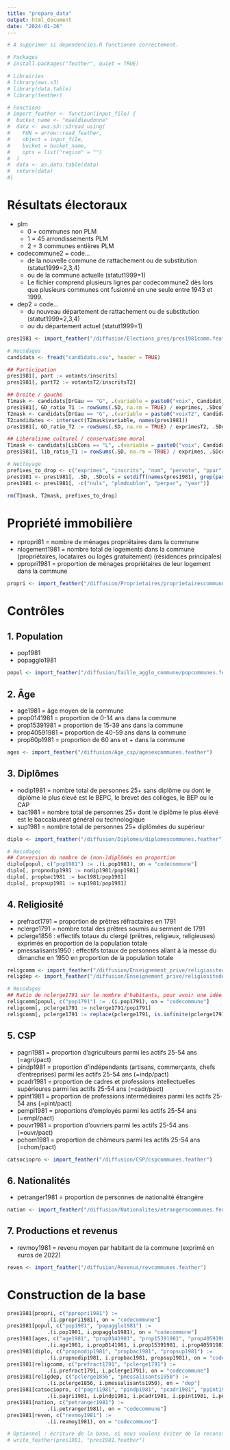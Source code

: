 ```yaml
---
title: "prepare_data"
output: html_document
date: "2024-01-26"
---
```


```r
# A supprimer si dependencies.R fonctionne correctement.

# Packages
# install.packages("feather", quiet = TRUE)

# Librairies
# library(aws.s3)
# library(data.table)
# library(feather)

# Fonctions
# import_feather <- function(input_file) {
#  bucket_name <- "maeldieudonne"
#  data <- aws.s3::s3read_using(
#    FUN = arrow::read_feather,
#    object = input_file,
#    bucket = bucket_name,
#    opts = list("region" = "")
#  )  
#  data <- as.data.table(data)
#  return(data)
#}
```

# Résultats électoraux

-   plm
    -   0 = communes non PLM
    -   1 = 45 arrondissements PLM
    -   2 = 3 communes entières PLM
-   codecommune2 = code...
    -   de la nouvelle commune de rattachement ou de substitution (statut1999=2,3,4)
    -   ou de la commune actuelle (statut1999=1)
    -   Le fichier comprend plusieurs lignes par codecommune2 dès lors que plusieurs communes ont fusionné en une seule entre 1943 et 1999.
-   dep2 = code...
    -   du nouveau département de rattachement ou de substitution (statut1999=2,3,4)
    -   ou du département actuel (statut1999=1)

```r
pres1981 <- import_feather("/diffusion/Elections_pres/pres1981comm.feather")

# Recodages
candidats <- fread("candidats.csv", header = TRUE)

## Participation
pres1981[, part := votants/inscrits]
pres1981[, partT2 := votantsT2/inscritsT2]

## Droite / gauche
T1mask <- candidats[DrGau == "G", .(variable = paste0("voix", Candidat))]
pres1981[, GD_ratio_T1 := rowSums(.SD, na.rm = TRUE) / exprimes, .SDcols = T1mask$variable]
T2mask <- candidats[DrGau == "G", .(variable = paste0("voixT2", Candidat))]
T2candidates <- intersect(T2mask$variable, names(pres1981))
pres1981[, GD_ratio_T2 := rowSums(.SD, na.rm = TRUE) / exprimesT2, .SDcols = T2candidates]

## Libéralisme culturel / conservatisme moral
T1mask <- candidats[LibCons == "L", .(variable = paste0("voix", Candidat))]
pres1981[, lib_ratio_T1 := rowSums(.SD, na.rm = TRUE) / exprimes, .SDcols = T1mask$variable]

# Nettoyage
prefixes_to_drop <- c("exprimes", "inscrits", "nom", "pervote", "ppar", "pvoix", "pvote", "voix", "vot")
pres1981 <- pres1981[, .SD, .SDcols = setdiff(names(pres1981), grep(paste0("^", paste(prefixes_to_drop, collapse = "|")), names(pres1981), value = TRUE))]
pres1981 <- pres1981[, -c("nuls", "plmdoublon", "perpar", "year")]

rm(T1mask, T2mask, prefixes_to_drop)
```

# Propriété immobilière

-   npropri81 = nombre de ménages propriétaires dans la commune
-   nlogement1981 = nombre total de logements dans la commune (propriétaires, locataires ou logés gratuitement) (résidences principales)
-   ppropri1981 = proportion de ménages propriétaires de leur logement dans la commune

```r
propri <- import_feather("/diffusion/Proprietaires/proprietairescommunes.feather")
```

# Contrôles

## 1. Population

-   pop1981
-   popagglo1981

```r
popul <- import_feather("/diffusion/Taille_agglo_commune/popcommunes.feather")
```

## 2. Âge

-   age1981 = âge moyen de la commune
-   prop0141981 = proportion de 0-14 ans dans la commune
-   prop15391981 = proportion de 15-39 ans dans la commune
-   prop40591981 = proportion de 40-59 ans dans la commune
-   prop60p1981 = proportion de 60 ans et + dans la commune

```r
ages <- import_feather("/diffusion/Age_csp/agesexcommunes.feather")
```

## 3. Diplômes

-   nodip1981 = nombre total de personnes 25+ sans diplôme ou dont le diplôme le plus élevé est le BEPC, le brevet des collèges, le BEP ou le CAP
-   bac1981 = nombre total de personnes 25+ dont le diplôme le plus élevé est le baccalauréat général ou technologique
-   sup1981 = nombre total de personnes 25+ diplômées du supérieur

```r
diplo <- import_feather("/diffusion/Diplomes/diplomescommunes.feather")

# Recodages
## Conversion du nombre de (non-)diplômés en proportion
diplo[popul, c("pop1981") := .(i.pop1981), on = "codecommune"]
diplo[, propnodip1981 := nodip1981/pop1981]
diplo[, propbac1981 := bac1981/pop1981]
diplo[, propsup1981 := sup1981/pop1981]
```

## 4. Religiosité

-   prefract1791 = proportion de prêtres réfractaires en 1791
-   nclerge1791 = nombre total des prêtres soumis au serment de 1791
-   pclerge1856 : effectifs totaux du clergé (prêtres, religieux, religieuses) exprimés en proportion de la population totale
-   pmessalisants1950 : effectifs totaux de personnes allant à la messe du dimanche en 1950 en proportion de la population totale

```r
religcomm <- import_feather("/diffusion/Enseignement_prive/religiositecommunes.feather")
religdep <- import_feather("/diffusion/Enseignement_prive/religiositedepartements.feather")

# Recodages
## Ratio de nclerge1791 sur le nombre d'habitants, pour avoir une idée de la présence des institutions religieuses dans la commune.
religcomm[popul, c("pop1791") := .(i.pop1791), on = "codecommune"]
religcomm[, pclerge1791 := nclerge1791/pop1791]
religcomm[, pclerge1791 := replace(pclerge1791, is.infinite(pclerge1791), NaN)]
```

## 5. CSP

-   pagri1981 = proportion d'agriculteurs parmi les actifs 25-54 ans (=agri/pact)
-   pindp1981 = proportion d'indépendants (artisans, commerçants, chefs d'entreprises) parmi les actifs 25-54 ans (=indp/pact)
-   pcadr1981 = proportion de cadres et professions intellectuelles supérieures parmi les actifs 25-54 ans (=cadr/pact)
-   ppint1981 = proportion de professions intermédiaires parmi les actifs 25-54 ans (=pint/pact)
-   pempl1981 = proportions d'employés parmi les actifs 25-54 ans (=empl/pact)
-   pouvr1981 = proportion d'ouvriers parmi les actifs 25-54 ans (=ouvr/pact)
-   pchom1981 = proportion de chômeurs parmi les actifs 25-54 ans (=chom/pact)

```r
catsociopro <- import_feather("/diffusion/CSP/cspcommunes.feather")
```

## 6. Nationalités

-   petranger1981 = proportion de personnes de nationalité étrangère

```r
nation <- import_feather("/diffusion/Nationalites/etrangerscommunes.feather")
```

## 7. Productions et revenus

-   revmoy1981 = revenu moyen par habitant de la commune (exprimé en euros de 2022)

```r
reven <- import_feather("/diffusion/Revenus/revcommunes.feather")
```

# Construction de la base

```r
pres1981[propri, c("ppropri1981") :=
             .(i.ppropri1981), on = "codecommune"]
pres1981[popul, c("pop1981", "popagglo1981") :=
             .(i.pop1981, i.popagglo1981), on = "codecommune"]
pres1981[ages, c("age1981", "prop0141981", "prop15391981", "prop40591981", "prop60p1981") :=
             .(i.age1981, i.prop0141981, i.prop15391981, i.prop40591981, i.prop60p1981), on = "codecommune"]
pres1981[diplo, c("propnodip1981", "propbac1981", "propsup1981") :=
             .(i.propnodip1981, i.propbac1981, propsup1981), on = "codecommune"]
pres1981[religcomm, c("prefract1791", "pclerge1791") :=
             .(i.prefract1791, i.pclerge1791), on = "codecommune"]
pres1981[religdep, c("pclerge1856", "pmessalisants1950") :=
             .(i.pclerge1856, i.pmessalisants1950), on = "dep"]
pres1981[catsociopro, c("pagri1981", "pindp1981", "pcadr1981", "ppint1981", "pempl1981", "pouvr1981", "pchom1981") :=
             .(i.pagri1981, i.pindp1981, i.pcadr1981, i.ppint1981, i.pempl1981, i.pouvr1981, i.pchom1981), on = "codecommune"]
pres1981[nation, c("petranger1981") :=
             .(i.petranger1981), on = "codecommune"]
pres1981[reven, c("revmoy1981") :=
             .(i.revmoy1981), on = "codecommune"]
```

```r
# Optionnel : écriture de la base, si nous voulons éviter de la reconstruire à chaque fois.
# write_feather(pres1981, "pres1981.feather")
```

